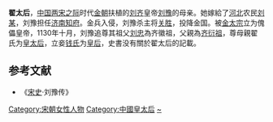 '''翟太后'''，[[中国|中国]][[宋朝|两宋之际]]时代[[金朝|金朝]]扶植的[[刘齐|刘齐]]皇帝[[刘豫|刘豫]]的母亲。她嫁給了[[河北|河北]]农民[[齊衍祖|刘某]]，刘豫担任[[济南|济南]][[知府|知府]]。金兵入侵，刘豫杀主将[[关胜|关胜]]，投降金国。被[[金太宗|金太宗]]立为傀儡皇帝，1130年十月，刘豫追尊其祖父[[劉忠_(宋)|刘忠]]為齐徽祖，父親為[[齐衍祖|齐衍祖]]，尊母親翟氏为[[皇太后|皇太后]]，立妾[[钱皇后_(刘豫)|钱氏]]为[[皇后|皇后]]，史書没有關於翟太后的記載。

==参考文献==
*《[[宋史|宋史]]·刘豫传》

{{金朝皇后}}
{{DEFAULTSORT:Z}}
[[Category:宋朝女性人物|Category:宋朝女性人物]]
[[Category:中國皇太后|Category:中國皇太后]]
[[Category:翟姓|~]]